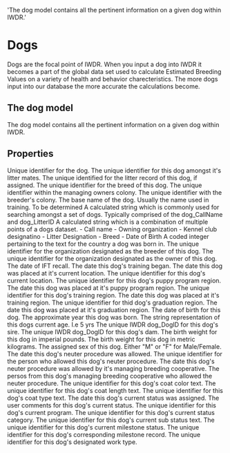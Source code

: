 
  'The dog model contains all the pertinent information on a given dog within IWDR.'

# Dogs

Dogs are the focal point of IWDR. When you input a dog into IWDR it becomes a part of
the global data set used to calculate Estimated Breeding Values on a variety of health
and behavior charecteristics. The more dogs input into our database the more accurate
the calculations become.

## The dog model

The dog model contains all the pertinent information on a given dog within IWDR.

## Properties

<Properties>
  <Property name="dog_DogID" type="integer">
    Unique identifier for the dog.
  </Property>
  <Property name="dog_LitterID" type="string">
    The unique identifier for this dog amongst it's litter mates.
  </Property>
  <Property name="dog_LitterRecordID" type="integer">
    The unique identified for the litter record of this dog, if assigned.
  </Property>
  <Property name="dog_BreedCode" type="integer">
    The unique identifier for the breed of this dog.
  </Property>
  <Property name="dog_SchoolID" type="string">
    The unique identifier within the managing owners colony.
  </Property>
  <Property name="dog_SchoolIDBreeder" type="string">
    The unique identifier with the breeder's colony.
  </Property>
  <Property name="dog_CallName" type="string">
    The base name of the dog. Usually the name used in training.
  </Property>
  <Property name="dog_PedigreeName" type="string">
    To be determined
  </Property>
  <Property name="dog_SearchName" type="string">
    A calculated string which is commonly used for searching amongst a set of
    dogs. Typically comprised of the dog_CallName and dog_LitterID
  </Property>
  <Property name="dog_DisplayName" type="string">
    A calculated string which is a combination of multiple points of a dogs
    dataset. - Call name - Owning organization - Kennel club designatino -
    Litter Designation - Breed - Date of Birth
  </Property>
  <Property name="dog_CountryOfOriginCode" type="integer">
    A coded integer pertaining to the text for the country a dog was born in.
  </Property>
  <Property name="dog_BreederID" type="integer">
    The unique identifier for the organization designated as the breeder of this
    dog.
  </Property>
  <Property name="dog_OwnerID" type="integer">
    The unique identifier for the organization designated as the owner of this
    dog.
  </Property>
  <Property name="dog_IFTRecallDate" type="date">
    The date of IFT recall.
  </Property>
  <Property name="dog_TrainingStartDate" type="date">
    The date this dog's training began.
  </Property>
  <Property name="dog_LocationStartDt" type="date">
    The date this dog was placed at it's current location.
  </Property>
  <Property name="dog_LocationCode" type="integer">
    The unique identifier for this dog's current location.
  </Property>
  <Property name="dog_PPRegionCode" type="integer">
    The unique identifier for this dog's puppy program region.
  </Property>
  <Property name="dog_PPRegionDate" type="date">
    The date this dog was placed at it's puppy program region.
  </Property>
  <Property name="dog_TrnRegionCode" type="integer">
    The unique identifier for this dog's training region.
  </Property>
  <Property name="dog_TrnRegionDate" type="date">
    The date this dog was placed at it's training region.
  </Property>
  <Property name="dog_GradRegion" type="integer">
    The unique identifier for thid dog's graduation region.
  </Property>
  <Property name="dog_GradRegionDate" type="date">
    The date this dog was placed at it's graduation region.
  </Property>
  <Property name="dog_DOB" type="date">
    The date of birth for this dog.
  </Property>
  <Property name="dog_ApproxBirthYr" type="string">
    The approximate year this dog was born.
  </Property>
  <Property name="dog_AgeText" type="string">
    The string representation of this dogs current age. I.e 5 yrs
  </Property>
  <Property name="dog_SireID" type="integer">
    The unique IWDR dog_DogID for this dog's sire.
  </Property>
  <Property name="dog_DamID" type="integer">
    The unique IWDR dog_DogID for this dog's dam.
  </Property>
  <Property name="dog_BirthWeight" type="float">
    The birth weight for this dog in imperial pounds.
  </Property>
  <Property name="dog_BirthWeightMetric" type="float">
    The birth weight for this dog in metric kilograms.
  </Property>
  <Property name="dog_Sex" type="string">
    The assigned sex of this dog. Either "M" or "F" for Male/Female.
  </Property>
  <Property name="dog_NeuterOKDate" type="date">
    The date this dog's neuter procedure was allowed.
  </Property>
  <Property name="dog_PsnOKNeuter" type="integer">
    The unique identifier for the person who allowed this dog's neuter
    procedure.
  </Property>
  <Property name="dog_CoopNeuterOKDate" type="date">
    The date this dog's neuter procedure was allowed by it's managing breeding
    cooperative.
  </Property>
  <Property name="dog_CoopWhoOkdNeuter" type="integer">
    The persos from this dog's managing breeding cooperative who allowed the
    neuter procedure.
  </Property>
  <Property name="dog_ColorCode" type="integer">
    The unique identifier for this dog's coat color text.
  </Property>
  <Property name="dog_CoatLength" type="integer">
    The unique identifier for this dog's coat length text.
  </Property>
  <Property name="dog_CoatType" type="integer">
    The unique identifier for this dog's coat type text.
  </Property>
  <Property name="dog_StatusChangeDate" type="date">
    The date this dog's current status was assigned.
  </Property>
  <Property name="dog_StatusChangeComments" type="string">
    The user comments for this dog's current status.
  </Property>
  <Property name="dog_ProgramCode" type="integer">
    The unique identifier for this dog's current program.
  </Property>
  <Property name="dog_StatusCode" type="integer">
    The unique identifier for this dog's current status category.
  </Property>
  <Property name="dog_SubStatusCode" type="integer">
    The unique identifier for this dog's current sub status text.
  </Property>
  <Property name="dog_MilestoneCode" type="integer">
    The unique identifier for this dog's current milestone status.
  </Property>
  <Property name="dog_MilestoneRecID" type="integer">
    The unique identifier for this dog's corresponding milestone record.
  </Property>
  <Property name="dog_WorkType" type="integer">
    The unique identifier for this dog's designated work type.
  </Property>
</Properties>
